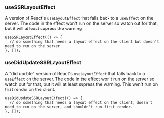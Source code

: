 
<Meta title="Hooks/useSSRLayoutEffect" />

### useSSRLayoutEffect

A version of React's `useLayoutEffect` that falls back to a `useEffect` on the server. The code in the effect won't run on the server so watch out for that, but it will at least supress the warning.

```tsx
useSSRLayoutEffect(() => {
  // do something that needs a layout effect on the client but doesn't need to run on the server.
}, []);
```

### useDidUpdateSSRLayoutEffect

A "did update" version of React's `useLayoutEffect` that falls back to a `useEffect` on the server. The code in the effect won't run on the server so watch out for that, but it will at least supress the warning. This won't run on first render on the client.

```tsx
useDidUpdateSSRLayoutEffect(() => {
  // do something that needs a layout effect on the client, doesn't need to run on the server, and shouldn't run first render.
}, []);
```